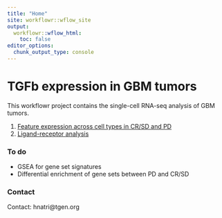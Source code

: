 ```yaml
---
title: "Home"
site: workflowr::wflow_site
output:
  workflowr::wflow_html:
    toc: false
editor_options:
  chunk_output_type: console
---
```


# TGFb expression in GBM tumors

This workflowr project contains the single-cell RNA-seq analysis of GBM tumors.

1. [Feature expression across cell types in CR/SD and PD](plot_features.html)\
2. [Ligand-receptor analysis](plot_cellchat.html)\


### To do

- GSEA for gene set signatures\
- Differential enrichment of gene sets between PD and CR/SD\

### Contact

Contact: hnatri@tgen.org
